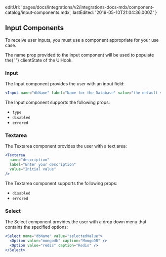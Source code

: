 
  editUrl:
    'pages/docs/integrations/v2/integrations-docs-mdx/component-catalog/input-components.mdx',
  lastEdited: '2019-05-10T21:04:36.000Z'
}

## Input Components

To receive user inputs, you must use a component appropriate for your use case.

<Note>
  The name prop provided to the input component will be used to populate the{' '}
  <InlineCode>clientState</InlineCode> of the UiHook.
</Note>

### Input

The Input component provides the user with an input field:

```jsx
<Input name="dbName" label="Name for the Database" value="the default value" />
```

The Input component supports the following props:

- `type`
- `disabled`
- `errored`

### Textarea

The Textarea component provides the user with a text area:

```jsx
<Textarea
  name="description"
  label="Enter your description"
  value="Initial value"
/>
```

The Textarea component supports the following props:

- `disabled`
- `errored`

### Select

The Select component provides the user with a drop down menu that contains the specified options:

```jsx
<Select name="dbName" value="selectedValue">
  <Option value="mongodb" caption="MongoDB" />
  <Option value="redis" caption="Redis" />
</Select>
```

